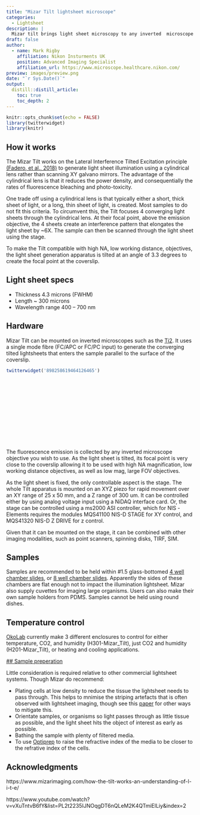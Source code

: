 ```yaml
---
title: "Mizar Tilt lightsheet microscope"
categories:
  - Lightsheet
description: |
  Mizar tilt brings light sheet microscopy to any inverted  microscope
draft: false
author:
  - name: Mark Rigby 
    affiliation: Nikon Insturments UK
    position: Advanced Imaging Specialist
    affiliation_url: https://www.microscope.healthcare.nikon.com/
preview: images/preview.png
date: "`r Sys.Date()`"
output:
  distill::distill_article:
    toc: true
    toc_depth: 2
---
```


```r

knitr::opts_chunk$set(echo = FALSE)
library(twitterwidget)
library(knitr)

```

## How it works

The Mizar Tilt works on the Lateral Interference Tilted Excitation principle [(Fadero, et al., 2018)](https://doi.org/10.1083/jcb.201710087) to generate light sheet illumination using a cylindrical lens rather than scanning XY galvano mirrors. The advantage of the cylindrical lens is that it reduces the power density, and consequentially the rates of fluorescence bleaching and photo-toxicity.  
 
One trade off using a cylindrical lens is that typically either a short, thick sheet of light, or a long, thin sheet of light, is created. Most samples to do not fit this criteria. To circumvent this, the Tilt focuses 4 converging light sheets through the cylindrical lens. At their focal point, above the emission objective, the 4 sheets create an interference pattern that elongates the light sheet by ~6X. The sample can then be scanned through the light sheet using the stage. 

To make the Tilt compatible with high NA, low working distance, objectives, the light sheet generation apparatus is tilted at an angle of 3.3 degrees to create the focal point at the coverslip. 

## Light sheet specs

- Thickness 4.3 microns (FWHM)
- Length ~ 300 microns
- Wavelength range 400 – 700 nm


## Hardware

Mizar Tilt can be mounted on inverted microscopes such as the [Ti2](https://www.microscope.healthcare.nikon.com/products/inverted-microscopes/eclipse-ti2-series). It uses a single mode fibre (FC/APC or FC/PC input) to generate the converging tilted lightsheets that enters the sample parallel to the surface of the coverslip.  



```r

twitterwidget('898258619464126465')

```

<br>  

<br>  

<br>  

<br>  

<br>

<br>

The fluorescence emission is collected by any inverted microscope objective you wish to use. As the light sheet is tilted, its focal point is very close to the coverslip allowing it to be used with high NA magnification, low working distance objectives, as well as low mag, large FOV objectives.  

As the light sheet is fixed, the only controllable aspect is the stage. The whole Tilt apparatus is mounted on an XYZ piezo for rapid movement over an XY range of 25 x 50 mm, and a Z range of 300 um. It can be controlled either by using analog voltage input using a NiDAQ interface card. Or, the stage can be controlled using a ms2000 ASI controller, which for NIS -Elements requires the modules MQS41100 NIS-D STAGE for XY control, and MQS41320 NIS-D Z DRIVE for z control.

Given that it can be mounted on the stage, it can be combined with other imaging modalities, such as point scanners, spinning disks, TIRF, SIM.


## Samples

Samples are recommended to be held within #1.5 glass-bottomed [4 well chamber slides](https://ibidi.com/glass-bottom/181--slide-4-well-glass-bottom.html), or [8 well chamber slides](https://ibidi.com/glass-bottom/183--slide-8-well-glass-bottom.html). Apparently the sides of these chambers are flat enough not to impact the illumination lightsheet. Mizar also supply cuvettes for imaging large organisms. Users can also make their own sample holders from PDMS. Samples cannot be held using round dishes.

## Temperature control

[OkoLab](http://www.oko-lab.com/live-cell-imaging/stage-top-digital-gas/chamber/light-sheet/h301-mizar-tilt) currently make 3 different enclosures to control for either  temperature, CO2, and humidity (H301-Mizar_Tilt), just CO2 and humidity (H201-Mizar_Tilt), or heating and cooling applications. 


[## Sample preperation](https://www.mizarimaging.com/thick-specimen-sample-prep-tilt/)

Little consideration is required relative to other commercial lightsheet systems. Though Mizar do recommend:  

- Plating cells at low density to reduce the tissue the lightsheet needs to pass through. This helps to mnimise the striping artefacts that is often observed with lightsheet imaging, though see this [paper](https://doi.org/10.1063/1.5016546) for other ways to mitigate this.
- Orientate samples, or organisms so light passes through as little tissue as possible, and the light sheet hits the object of interest as early as possible.
- Bathing the sample with plenty of filtered media.
- To use [Optiprep](https://www.stemcell.com/optipreptm.html) to raise the refractive index of the media to be closer to the refrative index of the cells.




## Acknowledgments {.appendix}

https://www.mizarimaging.com/how-the-tilt-works-an-understanding-of-l-i-t-e/

https://www.youtube.com/watch?v=vXuTntvB6fY&list=PL2t2235IJNOqgDT6nQLeM2K4QTmiElLiy&index=2




